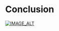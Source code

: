 # Conclusion

[![IMAGE_ALT](https://img.youtube.com/vi/8GUDkfN4-Jk/0.jpg)](https://www.youtube.com/watch?v=8GUDkfN4-Jk)


